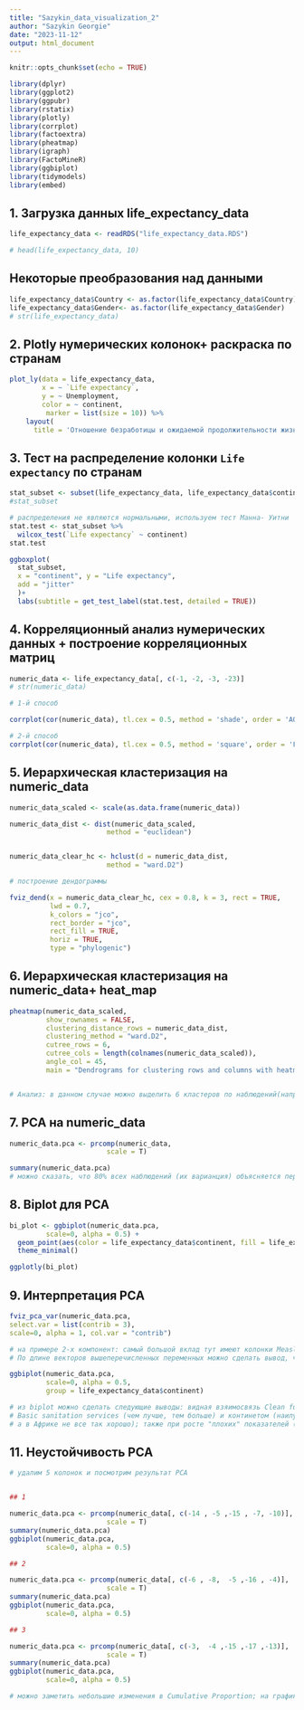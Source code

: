 ```yaml
---
title: "Sazykin_data_visualization_2"
author: "Sazykin Georgie"
date: "2023-11-12"
output: html_document
---
```


```r
knitr::opts_chunk$set(echo = TRUE)
```


```r
library(dplyr)
library(ggplot2)
library(ggpubr)
library(rstatix)
library(plotly)
library(corrplot)
library(factoextra)
library(pheatmap)
library(igraph)
library(FactoMineR)
library(ggbiplot)
library(tidymodels)
library(embed)
```


## 1. Загрузка данных life_expectancy_data

```r

life_expectancy_data <- readRDS("life_expectancy_data.RDS")

# head(life_expectancy_data, 10)

```

## Некоторые преобразования над данными

```r
life_expectancy_data$Country <- as.factor(life_expectancy_data$Country)
life_expectancy_data$Gender<- as.factor(life_expectancy_data$Gender)
# str(life_expectancy_data)
```

## 2. Plotly нумерических колонок+ раскраска по странам

```r

plot_ly(data = life_expectancy_data,
        x = ~ `Life expectancy`,
        y = ~ Unemployment, 
        color = ~ continent,
         marker = list(size = 10)) %>%
    layout(
      title = 'Отношение безработицы и ожидаемой продолжительности жизни')

```


## 3. Тест на распределение колонки `Life expectancy` по странам

```r
stat_subset <- subset(life_expectancy_data, life_expectancy_data$continent %in% c("Africa", "Americas"))
#stat_subset

# распределения не являются нормальными, используем тест Манна- Уитни
stat.test <- stat_subset %>% 
  wilcox_test(`Life expectancy` ~ continent)
stat.test

ggboxplot(
  stat_subset, 
  x = "continent", y = "Life expectancy", 
  add = "jitter"
  )+
  labs(subtitle = get_test_label(stat.test, detailed = TRUE))

```


## 4. Корреляционный анализ нумерических данных + построение корреляционных матриц

```r
numeric_data <- life_expectancy_data[, c(-1, -2, -3, -23)]
# str(numeric_data)

# 1-й способ

corrplot(cor(numeric_data), tl.cex = 0.5, method = 'shade', order = 'AOE')


```


```r
# 2-й способ
corrplot(cor(numeric_data), tl.cex = 0.5, method = 'square', order = 'FPC', type = 'lower', diag = FALSE)
```

## 5. Иерархическая кластеризация на numeric_data

```r
numeric_data_scaled <- scale(as.data.frame(numeric_data))

numeric_data_dist <- dist(numeric_data_scaled, 
                        method = "euclidean")


numeric_data_clear_hc <- hclust(d = numeric_data_dist, 
                        method = "ward.D2")
```


```r
# построение дендограммы

fviz_dend(x = numeric_data_clear_hc, cex = 0.8, k = 3, rect = TRUE,  
          lwd = 0.7,
          k_colors = "jco",
          rect_border = "jco", 
          rect_fill = TRUE, 
          horiz = TRUE,
          type = "phylogenic")

```


## 6. Иерархическая кластеризация на numeric_data+ heat_map



```r

pheatmap(numeric_data_scaled, 
         show_rownames = FALSE, 
         clustering_distance_rows = numeric_data_dist,
         clustering_method = "ward.D2", 
         cutree_rows = 6,
         cutree_cols = length(colnames(numeric_data_scaled)),
         angle_col = 45, 
         main = "Dendrograms for clustering rows and columns with heatmap")


# Анализ: в данном случае можно выделить 6 кластеров по наблюдений(например) в ручную, ято и показано на дендограме; тажке были выделены кластеры по колонкам( дендограмма сверху показывает близость колонок друг к другу); в данном случае явно выделяются 2 кластера (хотя выделить можно и больше); в первом кластере 7 столбцов, во втором - все остальные (см. построенный heatmap)
```


## 7. PCA на numeric_data


```r
numeric_data.pca <- prcomp(numeric_data, 
                        scale = T)

summary(numeric_data.pca)
# можно сказать, что 80% всех наблюдений (их варианция) объясняется первыми 6 главными компонентами

```

## 8. Biplot для PCA


```r

bi_plot <- ggbiplot(numeric_data.pca, 
         scale=0, alpha = 0.5) + 
  geom_point(aes(color = life_expectancy_data$continent, fill = life_expectancy_data$Country))+
  theme_minimal()

ggplotly(bi_plot)

```

## 9. Интерпретация PCA

```r
fviz_pca_var(numeric_data.pca, 
select.var = list(contrib = 3),
scale=0, alpha = 1, col.var = "contrib")

# на примере 2-х компонент: самый большой вклад тут имеют колонки Measles Immunization , DPT Immunization, HepB3 Immunization; видно, что DPT Immunization, HepB3 Immunization
# По длине векторов вышеперечисленных переменных можно сделать вывод, что переменные довольно хорошо объясняют данные

ggbiplot(numeric_data.pca, 
         scale=0, alpha = 0.5,
         group = life_expectancy_data$continent)

# из biplot можно сделать следующие выводы: видная взяимосвязь Clean fuels and cooking technologies, 
# Basic sanitation services (чем лучше, тем больше) и континетом (наилучшая ситуация в Европе и Америке,
# а в Африке не все так хорошо); также при росте "плохих" показателей (например, Tuberculosis Incidence, Non-communicable Mortality) можно заметить, что они "стремятся" к Африке и Океании

```

## 11. Неустойчивость PCA

```r
# удалим 5 колонок и посмотрим результат PCA


## 1

numeric_data.pca <- prcomp(numeric_data[, c(-14 , -5 ,-15 , -7, -10)], 
                        scale = T)
summary(numeric_data.pca)
ggbiplot(numeric_data.pca, 
         scale=0, alpha = 0.5)

## 2

numeric_data.pca <- prcomp(numeric_data[, c(-6 , -8,  -5 ,-16 , -4)], 
                        scale = T)
summary(numeric_data.pca)
ggbiplot(numeric_data.pca, 
         scale=0, alpha = 0.5)

## 3

numeric_data.pca <- prcomp(numeric_data[, c(-3,  -4 ,-15 ,-17 ,-13)], 
                        scale = T)
summary(numeric_data.pca)
ggbiplot(numeric_data.pca, 
         scale=0, alpha = 0.5)

# можно заметить небольшие изменения в Cumulative Proportion; на графиках так же присутсвуют различия 



```

```r

```


